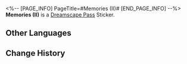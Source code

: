 <%-- [PAGE_INFO]
PageTitle=#Memories (II)#
[END_PAGE_INFO] --%>
{{Stub|Location information}}
{{Item Infobox
|id          = 223371
|image       = Dreamscape Pass Sticker Text.png{{subst:void|<!--$UPLOAD:<<SpriteOutput/TravelBrochure/StickFigures/TBComStickIcon.png>-<Dreamscape Pass Sticker Text.png>-<Item Icons>>-->}}
|type        = Dreamscape Pass Sticker
|type2       = A Certain Someone's Past Stickers
|invCategory = 
|rarity      = 4
|effect      = 
|description = Digital stickers that can be used to decorate the pages of the Dreamtour Handbook. They come in many different styles.
|source1     = [[Perceive someone's memory about puppets]]
}}
{{Description|Hold onto my favorite toy. It gives me courage.}}
'''Memories (II)''' is a [[Dreamscape Pass]] Sticker.

==Other Languages==
{{Other Languages
|en   = Memories (II)
|zhs  = 回忆•其二
|zht  = 回憶•其二
|ja   = 記憶・2
|ko   = 기억•2
|es   = Evocación II
|fr   = Souvenirs&nbsp;(II)
|ru   = Воспоминания II
|th   = ความทรงจำ 2
|vi   = Hồi Ức (2)
|de   = Erinnerungen (II)
|id   = Ingatan 2
|pt   = Memórias (II)
}}

==Change History==
{{Change History|2.0}}